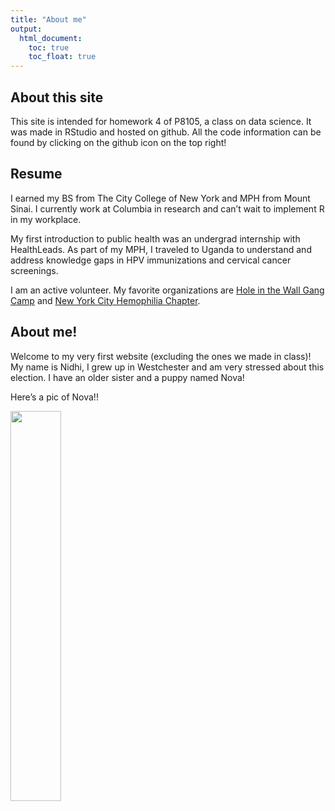 ```yaml
---
title: "About me"
output:
  html_document:
    toc: true
    toc_float: true
---
```


## About this site

This site is intended for homework 4 of P8105, a class on data science. It was made in RStudio and hosted on github. All the code information can be found by clicking on the github icon on the top right!


## Resume

I earned my BS from The City College of New York and MPH from Mount Sinai.  I currently work at Columbia in research and can't wait to implement R in my workplace. 

My first introduction to public health was an undergrad internship with HealthLeads.  As part of my MPH, I traveled to Uganda to understand and address knowledge gaps in HPV immunizations and cervical cancer screenings. 

I am an active volunteer. My favorite organizations are [Hole in the Wall Gang Camp](https://www.holeinthewallgang.org/) and [New York City Hemophilia Chapter](https://www.nyhemophilia.org/).


## About me!

Welcome to my very first website (excluding the ones we made in class)! My name is Nidhi, I grew up in Westchester and am very stressed about this election. I have an older sister and a puppy named Nova!

Here's a pic of Nova!!

<img src = "images/nova.jpg" style = "width:40%">




  
